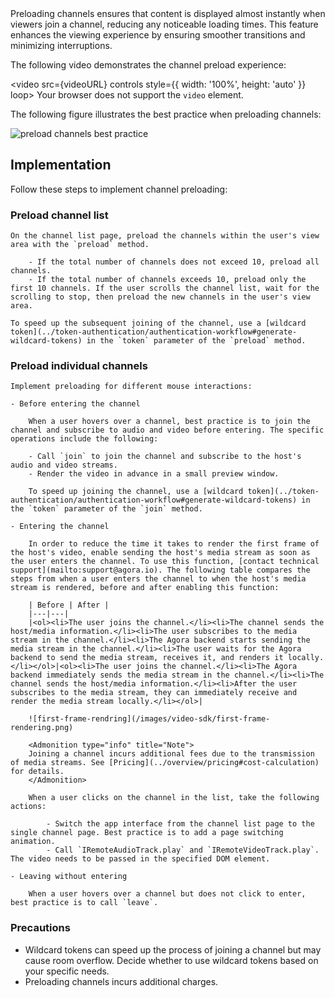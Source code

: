 
<PlatformWrapper platform="web">
Preloading channels ensures that content is displayed almost instantly when viewers join a channel, reducing any noticeable loading times. This feature enhances the viewing experience by ensuring smoother transitions and minimizing interruptions.

The following video demonstrates the channel preload experience:

<video src={videoURL} controls style={{ width: '100%', height: 'auto' }} loop>
Your browser does not support the <code>video</code> element.
</video>

The following figure illustrates the best practice when preloading channels:

![preload channels best practice](/images/video-sdk/preload-channels-best-practice.png)

## Implementation

Follow these steps to implement channel preloading:

### Preload channel list

    On the channel list page, preload the channels within the user's view area with the `preload` method.

        - If the total number of channels does not exceed 10, preload all channels.
        - If the total number of channels exceeds 10, preload only the first 10 channels. If the user scrolls the channel list, wait for the scrolling to stop, then preload the new channels in the user's view area.

    To speed up the subsequent joining of the channel, use a [wildcard token](../token-authentication/authentication-workflow#generate-wildcard-tokens) in the `token` parameter of the `preload` method.

### Preload individual channels

    Implement preloading for different mouse interactions:

    - Before entering the channel

        When a user hovers over a channel, best practice is to join the channel and subscribe to audio and video before entering. The specific operations include the following:

        - Call `join` to join the channel and subscribe to the host's audio and video streams.
        - Render the video in advance in a small preview window.

        To speed up joining the channel, use a [wildcard token](../token-authentication/authentication-workflow#generate-wildcard-tokens) in the `token` parameter of the `join` method.

    - Entering the channel

        In order to reduce the time it takes to render the first frame of the host's video, enable sending the host's media stream as soon as the user enters the channel. To use this function, [contact technical support](mailto:support@agora.io). The following table compares the steps from when a user enters the channel to when the host's media stream is rendered, before and after enabling this function:

        | Before | After |
        |---|---|
        |<ol><li>The user joins the channel.</li><li>The channel sends the host/media information.</li><li>The user subscribes to the media stream in the channel.</li><li>The Agora backend starts sending the media stream in the channel.</li><li>The user waits for the Agora backend to send the media stream, receives it, and renders it locally.</li></ol>|<ol><li>The user joins the channel.</li><li>The Agora backend immediately sends the media stream in the channel.</li><li>The channel sends the host/media information.</li><li>After the user subscribes to the media stream, they can immediately receive and render the media stream locally.</li></ol>|

        ![first-frame-rendring](/images/video-sdk/first-frame-rendering.png)

        <Admonition type="info" title="Note">
        Joining a channel incurs additional fees due to the transmission of media streams. See [Pricing](../overview/pricing#cost-calculation) for details.
        </Admonition>

        When a user clicks on the channel in the list, take the following actions:

            - Switch the app interface from the channel list page to the single channel page. Best practice is to add a page switching animation.
            - Call `IRemoteAudioTrack.play` and `IRemoteVideoTrack.play`. The video needs to be passed in the specified DOM element.

    - Leaving without entering

        When a user hovers over a channel but does not click to enter, best practice is to call `leave`.

### Precautions

- Wildcard tokens can speed up the process of joining a channel but may cause room overflow. Decide whether to use wildcard tokens based on your specific needs.
- Preloading channels incurs additional charges.

</PlatformWrapper>

<PlatformWrapper notAllowed="web">
<NotAvailable />
</PlatformWrapper>
